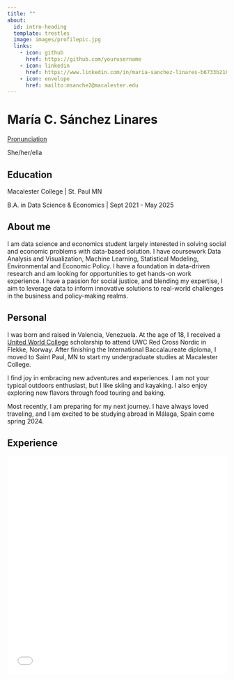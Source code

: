 ```yaml
---
title: ""
about:
  id: intro-heading
  template: trestles
  image: images/profilepic.jpg
  links:
    - icon: github
      href: https://github.com/yourusername
    - icon: linkedin
      href: https://www.linkedin.com/in/maria-sanchez-linares-b6733b216
    - icon: envelope
      href: mailto:msanche2@macalester.edu
---
```


::: {#intro-heading}

# María C. Sánchez Linares

[Pronunciation](https://namedrop.io/mariasanchezlinares)

She/her/ella

## Education

Macalester College \| St. Paul MN <br> 

B.A. in Data Science & Economics \| Sept 2021 - May 2025

:::

## About me

I am data science and economics student largely interested in solving social and economic problems with data-based solution. I have coursework Data Analysis and Visualization, Machine Learning, Statistical Modeling, Environmental and Economic Policy. I have a foundation in data-driven research and am looking for opportunities to get hands-on work experience. I have a passion for social justice, and blending my expertise, I aim to leverage data to inform innovative solutions to real-world challenges in the business and policy-making realms.

## Personal

I was born and raised in Valencia, Venezuela. At the age of 18, I received a [United World College](https://www.uwc.org/about) scholarship to attend UWC Red Cross Nordic in Flekke, Norway. After finishing the International Baccalaureate diploma, I moved to Saint Paul, MN to start my undergraduate studies at Macalester College.

I find joy in embracing new adventures and experiences. I am not your typical outdoors enthusiast, but I like skiing and kayaking. I also enjoy exploring new flavors through food touring and baking. 

Most recently, I am preparing for my next journey. I have always loved traveling, and I am excited to be studying abroad in Málaga, Spain come spring 2024.  

## Experience

<embed src="Maria Sanchez - CV 2025.pdf" type="application/pdf" width="100%" height="500px" />
